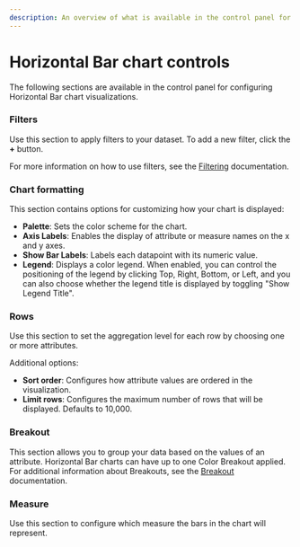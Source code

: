 ```yaml
---
description: An overview of what is available in the control panel for configuring Horizontal Bar visualizations.
---
```


# Horizontal Bar chart controls

The following sections are available in the control panel for configuring Horizontal Bar chart visualizations.

### Filters

Use this section to apply filters to your dataset. To add a new filter, click the **+** button.

For more information on how to use filters, see the [Filtering](../filter) documentation.

### Chart formatting

This section contains options for customizing how your chart is displayed:

- **Palette**: Sets the color scheme for the chart.
- **Axis Labels**: Enables the display of attribute or measure names on the x and y axes.
- **Show Bar Labels**: Labels each datapoint with its numeric value.
- **Legend**: Displays a color legend. When enabled, you can control the positioning of the legend by clicking Top, Right, Bottom, or Left, and you can also choose whether the legend title is displayed by toggling "Show Legend Title".

### Rows

Use this section to set the aggregation level for each row by choosing one or more attributes.

Additional options:

- **Sort order**: Configures how attribute values are ordered in the visualization.
- **Limit rows**: Configures the maximum number of rows that will be displayed. Defaults to 10,000.

### Breakout

This section allows you to group your data based on the values of an attribute. Horizontal Bar charts can have up to one Color Breakout applied. For additional information about Breakouts, see the [Breakout](../breakout) documentation.

### Measure

Use this section to configure which measure the bars in the chart will represent.
